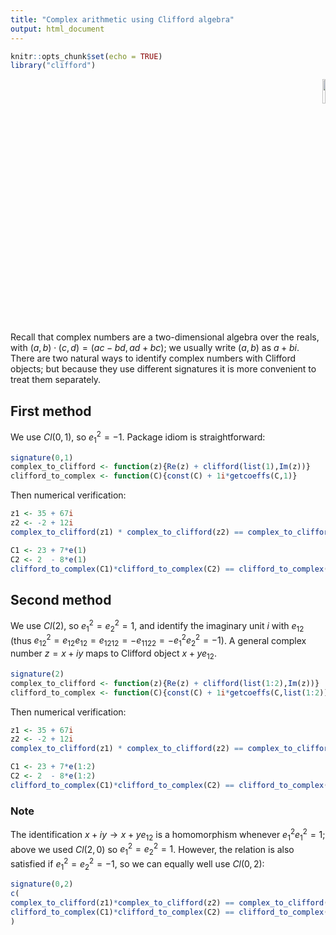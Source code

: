 ```yaml
---
title: "Complex arithmetic using Clifford algebra"
output: html_document
---
```


```r
knitr::opts_chunk$set(echo = TRUE)
library("clifford")
```

<p style="text-align: right;">
![](`r system.file("help/figures/clifford.png", package = "clifford")`){width=10%}
</p>

Recall that complex numbers are a two-dimensional algebra over the
reals, with $(a,b)\cdot(c,d)=(ac-bd,ad+bc)$; we usually write $(a,b)$
as $a+bi$. There are two natural ways to identify complex numbers with
Clifford objects; but because they use different signatures it is more
convenient to treat them separately.

## First method

We use $Cl(0,1)$, so $e_1^2=-1$.  Package idiom is straightforward:

```r
signature(0,1)
complex_to_clifford <- function(z){Re(z) + clifford(list(1),Im(z))}
clifford_to_complex <- function(C){const(C) + 1i*getcoeffs(C,1)}
```

Then numerical verification:

```r
z1 <- 35 + 67i
z2 <- -2 + 12i
complex_to_clifford(z1) * complex_to_clifford(z2) == complex_to_clifford(z1*z2)
```

```r
C1 <- 23 + 7*e(1)
C2 <- 2  - 8*e(1)
clifford_to_complex(C1)*clifford_to_complex(C2) == clifford_to_complex(C1*C2)
```

## Second method

We use $Cl(2)$, so $e_1^2=e_2^2=1$, and identify the imaginary unit
$i$ with $e_{12}$ (thus
$e_{12}^2=e_{12}e_{12}=e_{1212}=-e_{1122}=-e_1^2e_2^2=-1$).  A general
complex number $z=x+iy$ maps to Clifford object $x + ye_{12}$.

```r
signature(2)
complex_to_clifford <- function(z){Re(z) + clifford(list(1:2),Im(z))}
clifford_to_complex <- function(C){const(C) + 1i*getcoeffs(C,list(1:2))}
```

Then numerical verification:

```r
z1 <- 35 + 67i
z2 <- -2 + 12i
complex_to_clifford(z1) * complex_to_clifford(z2) == complex_to_clifford(z1*z2)
```

```r
C1 <- 23 + 7*e(1:2)
C2 <- 2  - 8*e(1:2)
clifford_to_complex(C1)*clifford_to_complex(C2) == clifford_to_complex(C1*C2)
```

### Note

The identification $x+iy\longrightarrow x+ye_{12}$ is a homomorphism
whenever $e_1^2e_1^2=1$; above we used $Cl(2,0)$ so $e_1^2=e_2^2=1$.
However, the relation is also satisfied if $e_1^2=e_2^2=-1$, so we can
equally well use $Cl(0,2)$:

```r
signature(0,2)
c(
complex_to_clifford(z1)*complex_to_clifford(z2) == complex_to_clifford(z1*z2),
clifford_to_complex(C1)*clifford_to_complex(C2) == clifford_to_complex(C1*C2)
)
```
